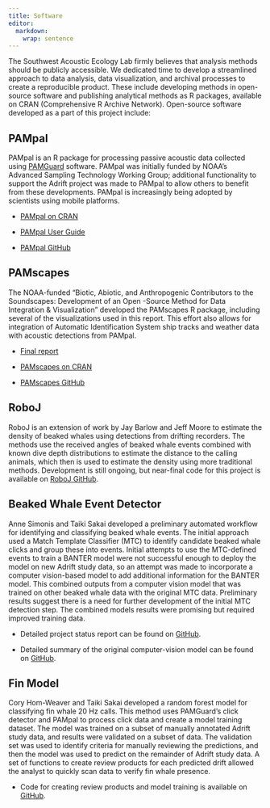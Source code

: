 ```yaml
---
title: Software
editor: 
  markdown: 
    wrap: sentence
---
```


The Southwest Acoustic Ecology Lab firmly believes that analysis methods should be publicly accessible.
We dedicated time to develop a streamlined approach to data analysis, data visualization, and archival processes to create a reproducible product.
These include developing methods in open-source software and publishing analytical methods as R packages, available on CRAN (Comprehensive R Archive Network).
Open-source software developed as a part of this project include:

## PAMpal

PAMpal is an R package for processing passive acoustic data collected using [PAMGuard](PAMGuard.org) software.
PAMpal was initially funded by NOAA's Advanced Sampling Technology Working Group; additional functionality to support the Adrift project was made to PAMpal to allow others to benefit from these developments.
PAMpal is increasingly being adopted by scientists using mobile platforms.

-   [PAMpal on CRAN](https://cran.r-project.org/package=PAMpal)

-   [PAMpal User Guide](https://taikisan21.github.io/PAMpal)

-   [PAMpal GitHub](https://github.com/TaikiSan21/PAMpal)

## PAMscapes

The NOAA-funded "Biotic, Abiotic, and Anthropogenic Contributors to the Soundscapes: Development of an Open -Source Method for Data Integration & Visualization" developed the PAMscapes R package, including several of the visualizations used in this report.
This effort also allows for integration of Automatic Identification System ship tracks and weather data with acoustic detections from PAMpal.

-   [Final report](https://github.com/shannonrankin/fossa_soundscape/files/13231870/Rankin.etal_FOSSA.Soundscape.Report_OAP2023.pdf)

-   [PAMscapes on CRAN](https://cran.r-project.org/package=PAMscapes)

-   [PAMscapes GitHub](https://github.com/TaikiSan21/PAMscapes)

## RoboJ

RoboJ is an extension of work by Jay Barlow and Jeff Moore to estimate the density of beaked whales using detections from drifting recorders.
The methods use the received angles of beaked whale events combined with known dive depth distributions to estimate the distance to the calling animals, which then is used to estimate the density using more traditional methods.
Development is still ongoing, but near-final code for this project is available on [RoboJ GitHub](https://github.com/TaikiSan21/RoboJ).

## Beaked Whale Event Detector

Anne Simonis and Taiki Sakai developed a preliminary automated workflow for identifying and classifying beaked whale events.
The initial approach used a Match Template Classifier (MTC) to identify candidate beaked whale clicks and group these into events.
Initial attempts to use the MTC-defined events to train a BANTER model were not successful enough to deploy the model on new Adrift study data, so an attempt was made to incorporate a computer vision-based model to add additional information for the BANTER model.
This combined outputs from a computer vision model that was trained on other beaked whale data with the original MTC data.
Preliminary results suggest there is a need for further development of the initial MTC detection step.
The combined models results were promising but required improved training data.

-   Detailed project status report can be found on [GitHub](https://github.com/SAEL-SWFSC/Adrift/blob/main/supplement/Simonis.Sakai_BeakerMTC_May2024.pdf).

-   Detailed summary of the original computer-vision model can be found on [GitHub](https://github.com/SAEL-SWFSC/Adrift/blob/main/supplement/TSakai_beakerVisionModel_May2024.pdf).

## Fin Model

Cory Hom-Weaver and Taiki Sakai developed a random forest model for classifying fin whale 20 Hz calls.
This method uses PAMGuard's click detector and PAMpal to process click data and create a model training dataset.
The model was trained on a subset of manually annotated Adrift study data, and results were validated on a subset of data.
The validation set was used to identify criteria for manually reviewing the predictions, and then the model was used to predict on the remainder of Adrift study data.
A set of functions to create review products for each predicted drift allowed the analyst to quickly scan data to verify fin whale presence.

-   Code for creating review products and model training is available on [GitHub](https://github.com/TaikiSan21/Fin_RF).
